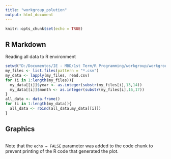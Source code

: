 ```yaml
---
title: "workgroup_polution"
output: html_document
---
```


```r
knitr::opts_chunk$set(echo = TRUE)
```

## R Markdown
Reading all data to R environment

```r
setwd("D:/Documentos/IE - MBD/1st Term/R Programming/workgroup/workgroup data")
my_files <- list.files(pattern = "*.csv")
my_data <- lapply(my_files, read.csv)
for (i in 1:length(my_files)){
  my_data[[i]]$year <- as.integer(substr(my_files[i],13,14))
  my_data[[i]]$month <- as.integer(substr(my_files[i],16,17))
}
all_data <- data.frame()
for (i in 1:length(my_data)){
  all_data <- rbind(all_data,my_data[[i]])
}

```

## Graphics

```r

```

Note that the `echo = FALSE` parameter was added to the code chunk to prevent printing of the R code that generated the plot.
